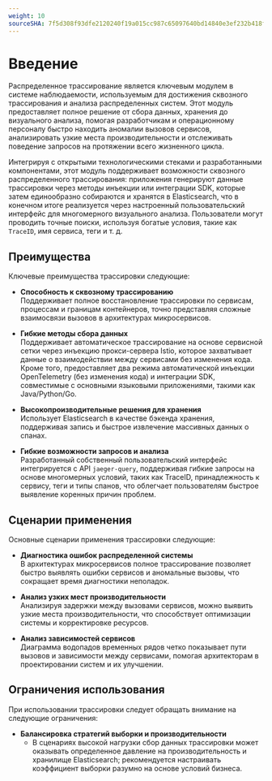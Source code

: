 ```yaml
---
weight: 10
sourceSHA: 7f5d308f93dfe2120240f19a015cc987c65097640bd14840e3ef232b418fcae6
---
```


# Введение

Распределенное трассирование является ключевым модулем в системе наблюдаемости, используемым для достижения сквозного трассирования и анализа распределенных систем. Этот модуль предоставляет полное решение от сбора данных, хранения до визуального анализа, помогая разработчикам и операционному персоналу быстро находить аномалии вызовов сервисов, анализировать узкие места производительности и отслеживать поведение запросов на протяжении всего жизненного цикла.

Интегрируя с открытыми технологическими стеками и разработанными компонентами, этот модуль поддерживает возможности сквозного распределенного трассирования: приложения генерируют данные трассировки через методы инъекции или интеграции SDK, которые затем единообразно собираются и хранятся в Elasticsearch, что в конечном итоге реализуется через настроенный пользовательский интерфейс для многомерного визуального анализа. Пользователи могут проводить точные поиски, используя богатые условия, такие как `TraceID`, имя сервиса, теги и т. д.

## Преимущества

Ключевые преимущества трассировки следующие:

- **Способность к сквозному трассированию**\
  Поддерживает полное восстановление трассировки по сервисам, процессам и границам контейнеров, точно представляя сложные взаимосвязи вызовов в архитектурах микросервисов.

- **Гибкие методы сбора данных**\
  Поддерживает автоматическое трассирование на основе сервисной сетки через инъекцию прокси-сервера Istio, которое захватывает данные о взаимодействии между сервисами без изменения кода. Кроме того, предоставляет два режима автоматической инъекции OpenTelemetry (без изменения кода) и интеграции SDK, совместимые с основными языковыми приложениями, такими как Java/Python/Go.

- **Высокопроизводительные решения для хранения**\
  Использует Elasticsearch в качестве бэкенда хранения, поддерживая запись и быстрое извлечение массивных данных о спанах.

- **Гибкие возможности запросов и анализа**\
  Разработанный собственный пользовательский интерфейс интегрируется с API `jaeger-query`, поддерживая гибкие запросы на основе многомерных условий, таких как TraceID, принадлежность к сервису, теги и типы спанов, что облегчает пользователям быстрое выявление коренных причин проблем.

## Сценарии применения

Основные сценарии применения трассировки следующие:

- **Диагностика ошибок распределенной системы**\
  В архитектурах микросервисов полное трассирование позволяет быстро выявлять ошибки сервисов и аномальные вызовы, что сокращает время диагностики неполадок.

- **Анализ узких мест производительности**\
  Анализируя задержки между вызовами сервисов, можно выявить узкие места производительности, что способствует оптимизации системы и корректировке ресурсов.

- **Анализ зависимостей сервисов**\
  Диаграмма водопадов временных рядов четко показывает пути вызовов и зависимости между сервисами, помогая архитекторам в проектировании систем и их улучшении.

## Ограничения использования

При использовании трассировки следует обращать внимание на следующие ограничения:

- **Балансировка стратегий выборки и производительности**
  - В сценариях высокой нагрузки сбор данных трассировки может оказывать определенное давление на производительность и хранилище Elasticsearch; рекомендуется настраивать коэффициент выборки разумно на основе условий бизнеса.
